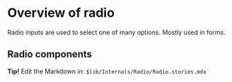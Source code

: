 
<Meta title="Radio/Overview" />

# Overview of radio

Radio inputs are used to select one of many options. Mostly used in forms.

## Radio components

<Canvas>
  <Story id="radio-stories--radio-no-description-no-default" />
</Canvas>

<Canvas>
  <Story id="radio-stories--radio-with-description-default" />
</Canvas>

<Canvas>
  <Story id="radio-stories--radio-with-no-title" />
</Canvas>

**Tip!** Edit the Markdown in: `$lib/Internals/Radio/Radio.stories.mdx`

